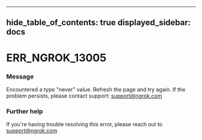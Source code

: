 

---
hide_table_of_contents: true
displayed_sidebar: docs
---


# ERR_NGROK_13005

### Message
Encountered a type "never" value. Refresh the page and try again. If the problem persists, please contact support: support@ngrok.com

<ErrorDetails />



### Further help
If you're having trouble resolving this error, please reach out to [support@ngrok.com](mailto:support@ngrok.com?subject=Help%20with%20ERR_NGROK_13005)

